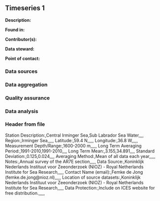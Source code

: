 ## Timeseries 1

**Description:** 


**Found in:**

**Contributor(s):**

**Data steward:**

**Point of contact:**

### Data sources

### Data aggregation

### Quality assurance

### Data analysis

### Header from file
Station Description:,Central Irminger Sea,Sub Labrador Sea Water,,,,
Region:,Irminger Sea,,,,,
Latitude:,59.4 N,,,,,
Longitude:,36.8 W,,,,,
Measurement Depth/Range:,1600-2000 m,,,,,
Long Term Averaging Period:,1991-2010,1991-2010,,,,
Long Term Mean:,3.155,34.891,,,,
Standard Deviation:,0.125,0.024,,,,
Averaging Method:,Mean of all data each year,,,,,
Notes:,Annual survey of the AR7E section,,,,,
Data Source:,Koninklijk Nederlands Instituut voor Zeeonderzoek (NIOZ) - Royal Netherlands Institute for Sea Research,,,,,
Contact Name (email):,Femke de Jong (femke.de.jong@nioz.nl),,,,,
Location of source datasets:,Koninklijk Nederlands Instituut voor Zeeonderzoek (NIOZ) - Royal Netherlands Institute for Sea Research,,,,,
Data Protection:,Include on ICES website for free distribution.,,,,,
